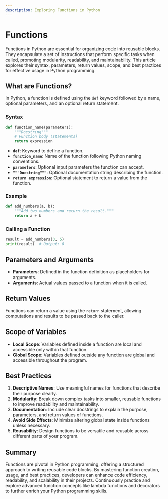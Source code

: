 ```yaml
---
description: Exploring Functions in Python
---
```


# Functions


Functions in Python are essential for organizing code into reusable blocks. They encapsulate a set of instructions that perform specific tasks when called, promoting modularity, readability, and maintainability. This article explores their syntax, parameters, return values, scope, and best practices for effective usage in Python programming.

## What are Functions?

In Python, a function is defined using the `def` keyword followed by a name, optional parameters, and an optional return statement.

### Syntax

```python showLineNumbers
def function_name(parameters):
    """Docstring"""
    # Function body (statements)
    return expression
```

- **`def`**: Keyword to define a function.
- **`function_name`**: Name of the function following Python naming conventions.
- **`parameters`**: Optional input parameters the function can accept.
- **`"""Docstring"""`**: Optional documentation string describing the function.
- **`return expression`**: Optional statement to return a value from the function.

### Example

```python
def add_numbers(a, b):
    """Add two numbers and return the result."""
    return a + b
```

### Calling a Function

```python showLineNumbers
result = add_numbers(3, 5)
print(result)  # Output: 8
```

## Parameters and Arguments

- **Parameters**: Defined in the function definition as placeholders for arguments.
- **Arguments**: Actual values passed to a function when it is called.

## Return Values

Functions can return a value using the `return` statement, allowing computations and results to be passed back to the caller.

## Scope of Variables

- **Local Scope**: Variables defined inside a function are local and accessible only within that function.
- **Global Scope**: Variables defined outside any function are global and accessible throughout the program.

## Best Practices

1. **Descriptive Names**: Use meaningful names for functions that describe their purpose clearly.
2. **Modularity**: Break down complex tasks into smaller, reusable functions to improve readability and maintainability.
3. **Documentation**: Include clear docstrings to explain the purpose, parameters, and return values of functions.
4. **Avoid Side Effects**: Minimize altering global state inside functions unless necessary.
5. **Reusability**: Design functions to be versatile and reusable across different parts of your program.

## Summary

Functions are pivotal in Python programming, offering a structured approach to writing reusable code blocks. By mastering function creation, usage, and best practices, developers can enhance code efficiency, readability, and scalability in their projects. Continuously practice and explore advanced function concepts like lambda functions and decorators to further enrich your Python programming skills.
